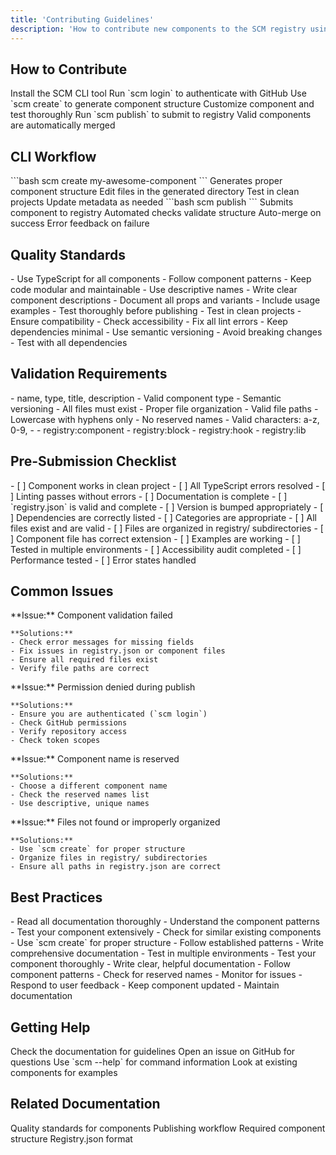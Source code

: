 ```yaml
---
title: 'Contributing Guidelines'
description: 'How to contribute new components to the SCM registry using the CLI tool.'
---
```


## How to Contribute

<Steps>
  <Step title="Install CLI">
    Install the SCM CLI tool
  </Step>
  <Step title="Authenticate">
    Run `scm login` to authenticate with GitHub
  </Step>
  <Step title="Create Component">
    Use `scm create` to generate component structure
  </Step>
  <Step title="Develop & Test">
    Customize component and test thoroughly
  </Step>
  <Step title="Publish">
    Run `scm publish` to submit to registry
  </Step>
  <Step title="Auto-Merge">
    Valid components are automatically merged
  </Step>
</Steps>

## CLI Workflow

<CardGroup cols={2}>
  <Card title="Component Creation">
    ```bash
    scm create my-awesome-component
    ```
    Generates proper component structure
  </Card>
  <Card title="Development">
    Edit files in the generated directory
    Test in clean projects
    Update metadata as needed
  </Card>
  <Card title="Publishing">
    ```bash
    scm publish
    ```
    Submits component to registry
  </Card>
  <Card title="Validation">
    Automated checks validate structure
    Auto-merge on success
    Error feedback on failure
  </Card>
</CardGroup>

## Quality Standards

<CardGroup cols={2}>
  <Card title="Code Quality">
    - Use TypeScript for all components
    - Follow component patterns
    - Keep code modular and maintainable
    - Use descriptive names
  </Card>
  <Card title="Documentation">
    - Write clear component descriptions
    - Document all props and variants
    - Include usage examples
    - Test thoroughly before publishing
  </Card>
  <Card title="Testing">
    - Test in clean projects
    - Ensure compatibility
    - Check accessibility
    - Fix all lint errors
  </Card>
  <Card title="Dependencies">
    - Keep dependencies minimal
    - Use semantic versioning
    - Avoid breaking changes
    - Test with all dependencies
  </Card>
</CardGroup>

## Validation Requirements

<CardGroup cols={2}>
  <Card title="Required Fields">
    - name, type, title, description
    - Valid component type
    - Semantic versioning
  </Card>
  <Card title="File Structure">
    - All files must exist
    - Proper file organization
    - Valid file paths
  </Card>
  <Card title="Naming Rules">
    - Lowercase with hyphens only
    - No reserved names
    - Valid characters: a-z, 0-9, -
  </Card>
  <Card title="Component Types">
    - registry:component
    - registry:block
    - registry:hook
    - registry:lib
  </Card>
</CardGroup>

## Pre-Submission Checklist

<CardGroup cols={2}>
  <Card title="Component Quality">
    - [ ] Component works in clean project
    - [ ] All TypeScript errors resolved
    - [ ] Linting passes without errors
    - [ ] Documentation is complete
  </Card>
  <Card title="Metadata">
    - [ ] `registry.json` is valid and complete
    - [ ] Version is bumped appropriately
    - [ ] Dependencies are correctly listed
    - [ ] Categories are appropriate
  </Card>
  <Card title="Files">
    - [ ] All files exist and are valid
    - [ ] Files are organized in registry/ subdirectories
    - [ ] Component file has correct extension
    - [ ] Examples are working
  </Card>
  <Card title="Testing">
    - [ ] Tested in multiple environments
    - [ ] Accessibility audit completed
    - [ ] Performance tested
    - [ ] Error states handled
  </Card>
</CardGroup>

## Common Issues

<CardGroup cols={2}>
  <Card title="Validation Failures">
    **Issue:** Component validation failed
    
    **Solutions:**
    - Check error messages for missing fields
    - Fix issues in registry.json or component files
    - Ensure all required files exist
    - Verify file paths are correct
  </Card>
  <Card title="Permission Issues">
    **Issue:** Permission denied during publish
    
    **Solutions:**
    - Ensure you are authenticated (`scm login`)
    - Check GitHub permissions
    - Verify repository access
    - Check token scopes
  </Card>
  <Card title="Reserved Names">
    **Issue:** Component name is reserved
    
    **Solutions:**
    - Choose a different component name
    - Check the reserved names list
    - Use descriptive, unique names
  </Card>
  <Card title="File Organization">
    **Issue:** Files not found or improperly organized
    
    **Solutions:**
    - Use `scm create` for proper structure
    - Organize files in registry/ subdirectories
    - Ensure all paths in registry.json are correct
  </Card>
</CardGroup>

## Best Practices

<CardGroup cols={2}>
  <Card title="Before Contributing">
    - Read all documentation thoroughly
    - Understand the component patterns
    - Test your component extensively
    - Check for similar existing components
  </Card>
  <Card title="During Development">
    - Use `scm create` for proper structure
    - Follow established patterns
    - Write comprehensive documentation
    - Test in multiple environments
  </Card>
  <Card title="Before Publishing">
    - Test your component thoroughly
    - Write clear, helpful documentation
    - Follow component patterns
    - Check for reserved names
  </Card>
  <Card title="After Publishing">
    - Monitor for issues
    - Respond to user feedback
    - Keep component updated
    - Maintain documentation
  </Card>
</CardGroup>

## Getting Help

<CardGroup cols={2}>
  <Card title="Documentation">
    Check the documentation for guidelines
  </Card>
  <Card title="GitHub Issues">
    Open an issue on GitHub for questions
  </Card>
  <Card title="CLI Help">
    Use `scm --help` for command information
  </Card>
  <Card title="Examples">
    Look at existing components for examples
  </Card>
</CardGroup>

## Related Documentation

<CardGroup cols={2}>
  <Card title="Quality Guidelines" href="/registry/guidelines">
    Quality standards for components
  </Card>
  <Card title="Publishing Workflow" href="/registry/publishing">
    Publishing workflow
  </Card>
  <Card title="Component Structure" href="/registry/component-structure">
    Required component structure
  </Card>
  <Card title="Metadata Format" href="/registry/metadata">
    Registry.json format
  </Card>
</CardGroup> 